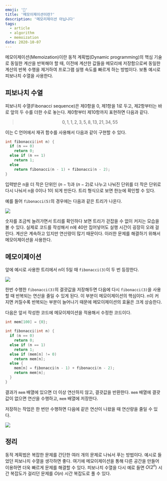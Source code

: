 ```yaml
---
emoji: '📄'
title: '메모이제이션이란?'
description: '메모리제이션 아닙니다'
tags:
  - article
  - algorithm
  - memoization
date: 2020-10-07
---
```


메모이제이션(Memoization)이란 동적 계획법(Dynamic programming)의 핵심 기술로 동일한 계산을 반복해야 할 때, 이전에 계산한 값들을 메모리에 저장함으로써 동일한 계산의 반복 수행을 제거하여 프로그램 실행 속도를 빠르게 하는 방법이다. 보통 예시로 피보나치 수열을 사용한다.

## 피보나치 수열

피보나치 수열(Fibonacci sequence)은 제0항을 0, 제1항을 1로 두고, 제2항부터는 바로 앞의 두 수를 더한 수로 놓는다. 제0항부터 제10항까지 표현하면 다음과 같다.

> $$
> 0, 1, 1, 2, 3, 5, 8, 13, 21, 34, 55
> $$

이는 C 언어에서 재귀 함수를 사용해서 다음과 같이 구현할 수 있다.

```c
int fibonacci(int n) {
  if (n == 0)
    return 0;
  else if (n == 1)
    return 1;
  else
    return fibonacci(n - 1) + fibonacci(n - 2);
}
```

입력받은 n을 더 작은 단위인 $(n - 1)$과 $(n - 2)$로 나누고 나눠진 단위를 더 작은 단위로 다시 나눠서 n을 0이나 1이 되게 만든다. 트리 형식으로 보면 한눈에 확인할 수 있다.

예를 들어 `fibonacci(5)`의 경우에는 다음과 같은 트리가 나온다.

![](0.png)

숫자를 조금씩 늘려가면서 트리를 확인하다 보면 트리가 걷잡을 수 없이 커지는 모습을 볼 수 있다. 실제로 코드를 작성해서 n에 40만 집어넣어도 실행 시간이 굉장히 오래 걸린다. 계산은 계속하고 있지만 연산량이 많기 때문이다. 이러한 문제를 해결하기 위해서 메모이제이션을 사용한다.

## 메모이제이션

앞에 예시로 사용한 트리에서 n이 5일 때 `fibonacci(3)`이 두 번 등장한다.

![](1.png)

한번 수행한 `fibonacci(3)`의 결괏값을 저장해두면 다음에 다시 `fibonacci(3)`을 사용할 때 반복되는 연산을 줄일 수 있게 된다. 이 부분이 메모이제이션의 핵심이다. n이 커지면 커질수록 반복되는 부분이 늘어나기 때문에 메모이제이션의 효율은 크게 상승한다.

다음은 앞서 작성한 코드에 메모이제이션을 적용해서 수정한 코드이다.

```c
int mem[100] = {0};

int fibonacci(int n) {
  if (n == 0)
    return 0;
  else if (n == 1)
    return 1;
  else if (mem[n] != 0)
    return mem[n];
  else {
    mem[n] = fibonacci(n - 1) + fibonacci(n - 2);
    return mem[n];
  }
}
```

결과가 `mem` 배열에 있으면 더 이상 연산하지 않고, 결괏값을 반환한다. `mem` 배열에 결괏값이 없으면 연산을 수행하고, `mem` 배열에 저장한다.

저장하는 작업은 한 번만 수행하면 다음에 같은 연산이 나왔을 때 연산량을 줄일 수 있다.

![](2.png)

## 정리

동적 계획법은 복잡한 문제를 간단한 여러 개의 문제로 나눠서 푸는 방법이다. 예시로 들었던 피보나치 수열을 생각하면 좋다. 여기에 메모이제이션을 통해 다른 공간을 만들어 이용하면 더욱 빠르게 문제를 해결할 수 있다. 피보나치 수열을 다시 예로 들면 $O(2^n)$ 시간 복잡도가 걸리던 문제를 $O(n)$ 시간 복잡도로 풀 수 있다.
